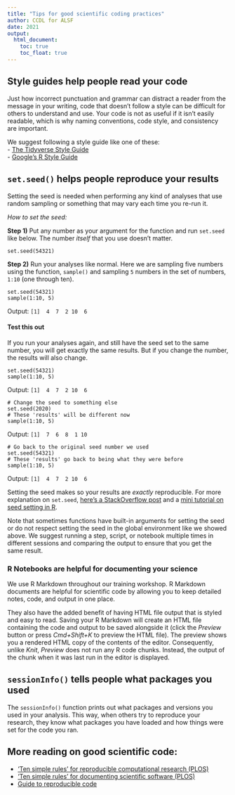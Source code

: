 ```yaml
---
title: "Tips for good scientific coding practices"
author: CCDL for ALSF
date: 2021
output:
  html_document:
    toc: true
    toc_float: true
---
```


## Style guides help people read your code

Just how incorrect punctuation and grammar can distract a reader from the message in your writing, code that doesn't follow a style can be difficult for others to understand and use.
Your code is not as useful if it isn't easily readable, which is why naming conventions, code style, and consistency are important.

We suggest following a style guide like one of these:  
- [The Tidyverse Style Guide](https://style.tidyverse.org/)  
- [Google's R Style Guide](https://google.github.io/styleguide/Rguide.xml)   

## `set.seed()` helps people reproduce your results

Setting the seed is needed when performing any kind of analyses that use random sampling or something that may vary each time you re-run it.

*How to set the seed:*

**Step 1)** Put any number as your argument for the function and run `set.seed` like below.
The number *itself* that you use doesn't matter.

```
set.seed(54321)
```

**Step 2)** Run your analyses like normal.
Here we are sampling five numbers using the function, `sample()` and sampling `5` numbers in the set of numbers, `1:10` (one through ten).

```
set.seed(54321)
sample(1:10, 5)
```
Output: `[1]  4  7  2 10  6`

#### Test this out

If you run your analyses again, and still have the seed set to the same number, you will get exactly the same results.
But if you change the number, the results will also change.

```
set.seed(54321)
sample(1:10, 5)
```
Output: `[1]  4  7  2 10  6`

```
# Change the seed to something else
set.seed(2020)
# These 'results' will be different now
sample(1:10, 5)
```
Output: `[1]  7  6  8  1 10`

```
# Go back to the original seed number we used
set.seed(54321)
# These 'results' go back to being what they were before
sample(1:10, 5)
```
Output: `[1]  4  7  2 10  6`

Setting the seed makes so your results are *exactly* reproducible.
For more explanation on `set.seed`, [here's a StackOverflow post](https://stackoverflow.com/questions/13605271/reasons-for-using-the-set-seed-function) and a [mini tutorial on seed setting in R](https://rpubs.com/Mentors_Ubiqum/Set_Seed).

Note that sometimes functions have built-in arguments for setting the seed or do not respect setting the seed in the global environment like we showed above.
We suggest running a step, script, or notebook multiple times in different sessions and comparing the output to ensure that you get the same result.

### R Notebooks are helpful for documenting your science

We use R Markdown throughout our training workshop.
R Markdown documents are helpful for scientific code by allowing you to keep detailed notes, code, and output in one place.

They also have the added benefit of having HTML file output that is styled and easy to read.
Saving your R Markdown will create an HTML file containing the code and output to be saved alongside it (click the *Preview* button or press *Cmd+Shift+K* to preview the HTML file).
The preview shows you a rendered HTML copy of the contents of the editor.
Consequently, unlike *Knit*, *Preview* does not run any R code chunks.
Instead, the output of the chunk when it was last run in the editor is displayed.

## `sessionInfo()` tells people what packages you used

The `sessionInfo()` function prints out what packages and versions you used in your analysis.
This way, when others try to reproduce your research, they know what packages you have loaded and how things were set for the code you ran.

## More reading on good scientific code:

- ['Ten simple rules' for reproducible computational research  (PLOS)](https://journals.plos.org/ploscompbiol/article?id=10.1371/journal.pcbi.1003285)
- ['Ten simple rules' for documenting scientific software (PLOS)](https://journals.plos.org/ploscompbiol/article?id=10.1371/journal.pcbi.1006561)
- [Guide to reproducible code](https://github.com/crazyhottommy/getting-started-with-genomics-tools-and-resources/blob/f01008791135887d973469869ceb074082666210/guide-to-reproducible-code.pdf)
